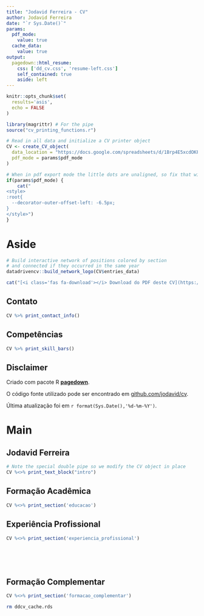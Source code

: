 ```yaml
---
title: "Jodavid Ferreira - CV"
author: Jodavid Ferreira
date: "`r Sys.Date()`"
params:
  pdf_mode:
    value: true
  cache_data:
    value: true
output:
  pagedown::html_resume:
    css: ['dd_cv.css', 'resume-left.css']
    self_contained: true
    aside: left
---
```


```r
knitr::opts_chunk$set(
  results='asis', 
  echo = FALSE
)

library(magrittr) # For the pipe
source("cv_printing_functions.r")

# Read in all data and initialize a CV printer object
CV <- create_CV_object(
  data_location = "https://docs.google.com/spreadsheets/d/1Brp4E5xcdOKFww3PCGKOV0_AzITMQF2QMERHgKdKvyI/edit?usp=sharing",
  pdf_mode = params$pdf_mode
)


```


```r
# When in pdf export mode the little dots are unaligned, so fix that with some conditional CSS.
if(params$pdf_mode) {
    cat("
<style>
:root{
  --decorator-outer-offset-left: -6.5px;
}
</style>")
}
```


Aside
================================================================================

<!--<div class="perfil">
</div> -->


```r
# Build interactive network of positions colored by section
# and connected if they occurred in the same year
datadrivencv::build_network_logo(CV$entries_data)
```


```r
cat("[<i class='fas fa-download'></i> Download do PDF deste CV](https://github.com/jodavid/cv/raw/master/jodavid_cv.pdf)")

```

Contato {#contact}
--------------------------------------------------------------------------------

```r
CV %>% print_contact_info()
```


Competências {#skills}
--------------------------------------------------------------------------------

```r
CV %>% print_skill_bars()
```



Disclaimer {#disclaimer}
--------------------------------------------------------------------------------

Criado com pacote R [**pagedown**](https://github.com/rstudio/pagedown). 


O código fonte utilizado pode ser encontrado em
[github.com/jodavid/cv](https://github.com/jodavid/cv).

Última atualização foi em `r format(Sys.Date(),'%d-%m-%Y')`.



Main
================================================================================

Jodavid Ferreira {#title}
--------------------------------------------------------------------------------

```r
# Note the special double pipe so we modify the CV object in place
CV %<>% print_text_block("intro") 
```



Formação Acadêmica {data-icon=graduation-cap data-concise=true}
--------------------------------------------------------------------------------

```r
CV %<>% print_section('educacao')
```


Experiência Profissional {data-icon=suitcase}
--------------------------------------------------------------------------------

```r
CV %<>% print_section('experiencia_profissional')
```

<!-- These breaks just force a new page so section doesnt get cut off -->
<br>
<br>
<br>

Formação Complementar {data-icon=chalkboard-teacher}
--------------------------------------------------------------------------------


```r
CV %<>% print_section('formacao_complementar')
```


```bash
rm ddcv_cache.rds
```

